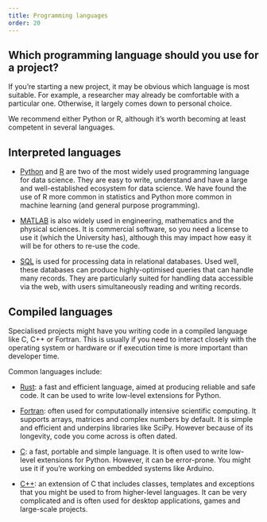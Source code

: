 ```yaml
---
title: Programming languages
order: 20
---
```


::: {.callout-note}
## Which programming language should you use for a project?

If you're starting a new project, it may be obvious which language is most suitable.
For example, a researcher may already be comfortable with a particular one.
Otherwise, it largely comes down to personal choice.

We recommend either Python or R, although it's worth becoming at least competent in several languages.
:::

## Interpreted languages

- [Python](https://www.python.org/) and [R](https://www.r-project.org/) are two of the most widely used programming language for data science.
  They are easy to write, understand and have a large and well-established ecosystem for data science.
  We have found the use of R more common in statistics and Python more common in machine learning (and general purpose programming).

- [MATLAB](https://www.mathworks.com/products/matlab.html) is also widely used in engineering, mathematics and the physical sciences.
  It is commercial software, so you need a license to use it (which the University has), although this may impact how easy it will be for others to re-use the code.

- [SQL](https://en.wikipedia.org/wiki/SQL) is used for processing data in relational databases.
  Used well, these databases can produce highly-optimised queries that can handle many records.
  They are particularly suited for handling data accessible via the web, with users simultaneously reading and writing records.

## Compiled languages

Specialised projects might have you writing code in a compiled language like C, C++ or Fortran.
This is usually if you need to interact closely with the operating system or hardware or if execution time is more important than developer time.

Common languages include:

- [Rust](https://www.rust-lang.org/): a fast and efficient language, aimed at producing reliable and safe code.
  It can be used to write low-level extensions for Python.

- [Fortran](https://fortran-lang.org/): often used for computationally intensive scientific computing.
  It supports arrays, matrices and complex numbers by default.
  It is simple and efficient and underpins libraries like SciPy.
  However because of its longevity, code you come across is often dated.

- [C](https://en.wikipedia.org/wiki/C_(programming_language)): a fast, portable and simple language.
  It is often used to write low-level extensions for Python.
  However, it can be error-prone.
  You might use it if you're working on embedded systems like Arduino.

- [C++](https://en.wikipedia.org/wiki/C%2B%2B): an extension of C that includes classes, templates and exceptions that you might be used to from higher-level languages.
  It can be very complicated and is often used for desktop applications, games and large-scale projects.
